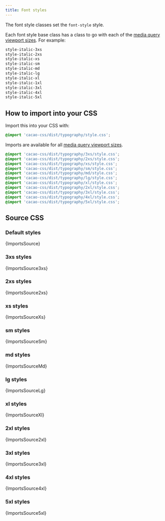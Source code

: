 ```yaml
---
title: Font styles
---
```


The font style classes set the `font-style` style.

Each font style base class has a class to go with each of the [media query viewport sizes](/styles/media#viewport-media-queries). For example:

```css
style-italic-3xs
style-italic-2xs
style-italic-xs
style-italic-sm
style-italic-md
style-italic-lg
style-italic-xl
style-italic-1xl
style-italic-3xl
style-italic-4xl
style-italic-5xl
```

## How to import into your CSS

Import this into your CSS with:

```css
@import 'cacao-css/dist/typography/style.css';
```

Imports are available for all [media query viewport sizes](/styles/media#viewport-media-queries).

```css
@import 'cacao-css/dist/typography/3xs/style.css';
@import 'cacao-css/dist/typography/2xs/style.css';
@import 'cacao-css/dist/typography/xs/style.css';
@import 'cacao-css/dist/typography/sm/style.css';
@import 'cacao-css/dist/typography/md/style.css';
@import 'cacao-css/dist/typography/lg/style.css';
@import 'cacao-css/dist/typography/xl/style.css';
@import 'cacao-css/dist/typography/2xl/style.css';
@import 'cacao-css/dist/typography/3xl/style.css';
@import 'cacao-css/dist/typography/4xl/style.css';
@import 'cacao-css/dist/typography/5xl/style.css';
```

## Source CSS

<!-- markdownlint-disable -->

### Default styles

<CodeBlock language="css" title="typography/style.css">{ImportsSource}</CodeBlock>

### 3xs styles

<CodeBlock language="css" title="typography/3xs/style.css">{ImportsSource3xs}</CodeBlock>

### 2xs styles

<CodeBlock language="css" title="typography/2xs/style.css">{ImportsSource2xs}</CodeBlock>

### xs styles

<CodeBlock language="css" title="typography/xs/style.css">{ImportsSourceXs}</CodeBlock>

### sm styles

<CodeBlock language="css" title="typography/sm/style.css">{ImportsSourceSm}</CodeBlock>

### md styles

<CodeBlock language="css" title="typography/md/style.css">{ImportsSourceMd}</CodeBlock>

### lg styles

<CodeBlock language="css" title="typography/lg/style.css">{ImportsSourceLg}</CodeBlock>

### xl styles

<CodeBlock language="css" title="typography/xl/style.css">{ImportsSourceXl}</CodeBlock>

### 2xl styles

<CodeBlock language="css" title="typography/2xl/style.css">{ImportsSource2xl}</CodeBlock>

### 3xl styles

<CodeBlock language="css" title="typography/3xl/style.css">{ImportsSource3xl}</CodeBlock>

### 4xl styles

<CodeBlock language="css" title="typography/4xl/style.css">{ImportsSource4xl}</CodeBlock>

### 5xl styles

<CodeBlock language="css" title="typography/5xl/style.css">{ImportsSource5xl}</CodeBlock>
